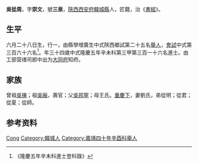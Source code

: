 {{Otheruses|other=名为吴从周的其他人物|吴从周}}
{{Otheruses|other=名为吳崇文的其他人物|吳崇文}}
{{明清人物信息框
| 姓名 = 吳從周
| 原名 =
| 圖片名稱= 
| 圖片大小 =
| 圖片說明 = 
| 最高職務 =
| 國家 = 大明 
| 爵位 =
| 籍貫 = [[陝西|陝西]][[西安府|西安府]][[韓城縣|韓城縣]]
| 族裔 = 
| 字號 = 字崇文，號三泉
| 諡號 =
| 出生日期 = 六月二十八日
| 出生地點 =
| 逝世日期 = 卒年不詳 
| 逝世地點 =
| 墓葬 =
| 配偶 = 劉氏
| 親屬 = 曾祖[[吳揀|吳揀]]，祖[[吳廂|吳廂]]，父[[吳邦寧|吳邦寧]]，母王氏
| 出身 =
* 隆慶五年辛未科同進士出身
| 經歷 =
| 著作 = 
}}
'''吳從周'''{{BD|1538年||？年||}}，字'''崇文'''，號'''三泉'''，[[陝西|陝西]][[西安府|西安府]][[韓城縣|韓城縣]]人，匠籍，治《[[書經|書經]]》。

== 生平 ==
六月二十八日生，行一，由縣學增廣生中式陝西鄉試第二十五名[[舉人|舉人]]，[[會試|會試]]中式第三百六十六名<ref>《隆慶五年辛未科進士登科錄》</ref>。年三十四歲中式隆慶五年辛未科第三甲第三百一十六名進士。由工部营缮司郎中出为[[大同府|大同府]]知府。

== 家族 ==
曾祖[[吳揀|吳揀]]；祖[[吳廂|吳廂]]，壽官；父[[吳邦寧|吳邦寧]]；母王氏。[[重慶下|重慶下]]，妻劉氏，弟從明；從君；從夏；從師。

== 参考资料 ==
{{reflist}}

{{隆慶五年辛未科殿试金榜}}

{{Authority control}}

{{DEFAULTSORT:Wu吴}}
[[Category:吳姓|Cong]]
[[Category:韓城人|Category:韓城人]]
[[Category:嘉靖四十年辛酉科舉人|Category:嘉靖四十年辛酉科舉人]]


{{明朝人物小作品}}